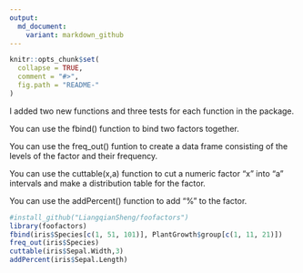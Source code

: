 ```yaml
---
output:
  md_document:
    variant: markdown_github
---
```


<!-- README.md is generated from README.Rmd. Please edit that file -->

```r
knitr::opts_chunk$set(
  collapse = TRUE,
  comment = "#>",
  fig.path = "README-"
)
```

I added two new functions and three tests for each function in the package.


You can use the fbind() function to bind two factors together.


You can use the freq_out() funtion to create a data frame consisting of the levels of the factor and their frequency.


You can use the cuttable(x,a) function to cut a numeric factor "x" into "a" intervals and make a distribution table for the factor.


You can use the addPercent() function to add "%" to the factor.


```r
#install_github("LiangqianSheng/foofactors")
library(foofactors)
fbind(iris$Species[c(1, 51, 101)], PlantGrowth$group[c(1, 11, 21)])
freq_out(iris$Species)
cuttable(iris$Sepal.Width,3)
addPercent(iris$Sepal.Length)
```



